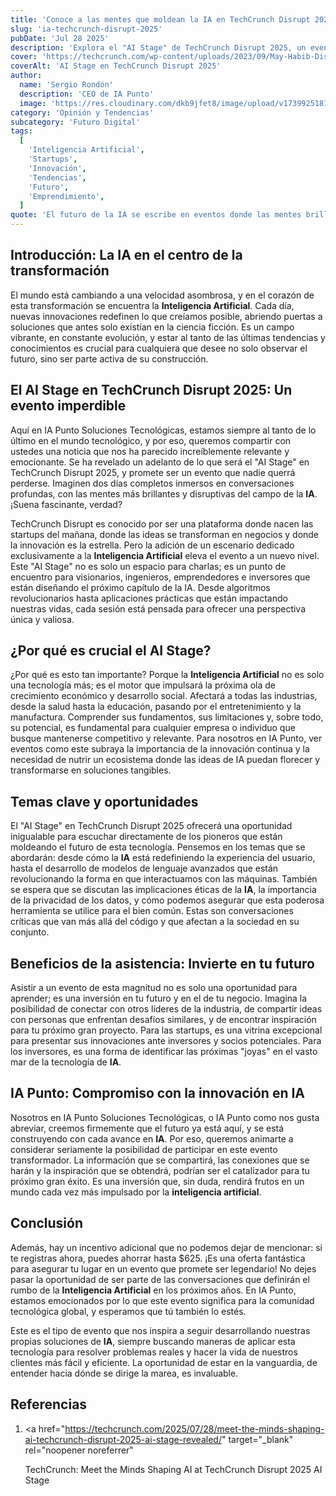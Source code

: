 ```yaml
---
title: 'Conoce a las mentes que moldean la IA en TechCrunch Disrupt 2025'
slug: 'ia-techcrunch-disrupt-2025'
pubDate: 'Jul 28 2025'
description: 'Explora el "AI Stage" de TechCrunch Disrupt 2025, un evento crucial donde los líderes de la IA compartirán las innovaciones y el futuro de esta tecnología transformadora.'
cover: 'https://techcrunch.com/wp-content/uploads/2023/09/May-Habib-Disrupt-2023.jpg'
coverAlt: 'AI Stage en TechCrunch Disrupt 2025'
author:
  name: 'Sergio Rondón'
  description: 'CEO de IA Punto'
  image: 'https://res.cloudinary.com/dkb9jfet8/image/upload/v1739925181/sergio_gdcaeh.png'
category: 'Opinión y Tendencias'
subcategory: 'Futuro Digital'
tags:
  [
    'Inteligencia Artificial',
    'Startups',
    'Innovación',
    'Tendencias',
    'Futuro',
    'Emprendimiento',
  ]
quote: 'El futuro de la IA se escribe en eventos donde las mentes brillantes se encuentran.'
---
```


<h2 id="introduccion-la-ia-en-el-centro-de-la-transformacion">
  Introducción: La IA en el centro de la transformación
</h2>

El mundo está cambiando a una velocidad asombrosa, y en el corazón de esta transformación se encuentra la **Inteligencia Artificial**. Cada día, nuevas innovaciones redefinen lo que creíamos posible, abriendo puertas a soluciones que antes solo existían en la ciencia ficción. Es un campo vibrante, en constante evolución, y estar al tanto de las últimas tendencias y conocimientos es crucial para cualquiera que desee no solo observar el futuro, sino ser parte activa de su construcción.

<h2 id="el-ai-stage-en-techcrunch-disrupt-2025-un-evento-imperdible">
  El AI Stage en TechCrunch Disrupt 2025: Un evento imperdible
</h2>

Aquí en IA Punto Soluciones Tecnológicas, estamos siempre al tanto de lo último en el mundo tecnológico, y por eso, queremos compartir con ustedes una noticia que nos ha parecido increíblemente relevante y emocionante. Se ha revelado un adelanto de lo que será el "AI Stage" en TechCrunch Disrupt 2025, y promete ser un evento que nadie querrá perderse. Imaginen dos días completos inmersos en conversaciones profundas, con las mentes más brillantes y disruptivas del campo de la **IA**. ¡Suena fascinante, verdad?

TechCrunch Disrupt es conocido por ser una plataforma donde nacen las startups del mañana, donde las ideas se transforman en negocios y donde la innovación es la estrella. Pero la adición de un escenario dedicado exclusivamente a la **Inteligencia Artificial** eleva el evento a un nuevo nivel. Este "AI Stage" no es solo un espacio para charlas; es un punto de encuentro para visionarios, ingenieros, emprendedores e inversores que están diseñando el próximo capítulo de la IA. Desde algoritmos revolucionarios hasta aplicaciones prácticas que están impactando nuestras vidas, cada sesión está pensada para ofrecer una perspectiva única y valiosa.

<h2 id="por-que-es-crucial-el-ai-stage">¿Por qué es crucial el AI Stage?</h2>

¿Por qué es esto tan importante? Porque la **Inteligencia Artificial** no es solo una tecnología más; es el motor que impulsará la próxima ola de crecimiento económico y desarrollo social. Afectará a todas las industrias, desde la salud hasta la educación, pasando por el entretenimiento y la manufactura. Comprender sus fundamentos, sus limitaciones y, sobre todo, su potencial, es fundamental para cualquier empresa o individuo que busque mantenerse competitivo y relevante. Para nosotros en IA Punto, ver eventos como este subraya la importancia de la innovación continua y la necesidad de nutrir un ecosistema donde las ideas de IA puedan florecer y transformarse en soluciones tangibles.

<h2 id="temas-clave-y-oportunidades">Temas clave y oportunidades</h2>

El "AI Stage" en TechCrunch Disrupt 2025 ofrecerá una oportunidad inigualable para escuchar directamente de los pioneros que están moldeando el futuro de esta tecnología. Pensemos en los temas que se abordarán: desde cómo la **IA** está redefiniendo la experiencia del usuario, hasta el desarrollo de modelos de lenguaje avanzados que están revolucionando la forma en que interactuamos con las máquinas. También se espera que se discutan las implicaciones éticas de la **IA**, la importancia de la privacidad de los datos, y cómo podemos asegurar que esta poderosa herramienta se utilice para el bien común. Estas son conversaciones críticas que van más allá del código y que afectan a la sociedad en su conjunto.

<h2 id="beneficios-de-la-asistencia-invierte-en-tu-futuro">
  Beneficios de la asistencia: Invierte en tu futuro
</h2>

Asistir a un evento de esta magnitud no es solo una oportunidad para aprender; es una inversión en tu futuro y en el de tu negocio. Imagina la posibilidad de conectar con otros líderes de la industria, de compartir ideas con personas que enfrentan desafíos similares, y de encontrar inspiración para tu próximo gran proyecto. Para las startups, es una vitrina excepcional para presentar sus innovaciones ante inversores y socios potenciales. Para los inversores, es una forma de identificar las próximas "joyas" en el vasto mar de la tecnología de **IA**.

<h2 id="ia-punto-compromiso-con-la-innovacion-en-ia">
  IA Punto: Compromiso con la innovación en IA
</h2>

Nosotros en IA Punto Soluciones Tecnológicas, o IA Punto como nos gusta abreviar, creemos firmemente que el futuro ya está aquí, y se está construyendo con cada avance en **IA**. Por eso, queremos animarte a considerar seriamente la posibilidad de participar en este evento transformador. La información que se compartirá, las conexiones que se harán y la inspiración que se obtendrá, podrían ser el catalizador para tu próximo gran éxito. Es una inversión que, sin duda, rendirá frutos en un mundo cada vez más impulsado por la **inteligencia artificial**.

<h2 id="conclusion">Conclusión</h2>

Además, hay un incentivo adicional que no podemos dejar de mencionar: si te registras ahora, puedes ahorrar hasta $625. ¡Es una oferta fantástica para asegurar tu lugar en un evento que promete ser legendario! No dejes pasar la oportunidad de ser parte de las conversaciones que definirán el rumbo de la **Inteligencia Artificial** en los próximos años. En IA Punto, estamos emocionados por lo que este evento significa para la comunidad tecnológica global, y esperamos que tú también lo estés.

Este es el tipo de evento que nos inspira a seguir desarrollando nuestras propias soluciones de **IA**, siempre buscando maneras de aplicar esta tecnología para resolver problemas reales y hacer la vida de nuestros clientes más fácil y eficiente. La oportunidad de estar en la vanguardia, de entender hacia dónde se dirige la marea, es invaluable.

<h2 id="referencias">Referencias</h2>

1. <a
     href="https://techcrunch.com/2025/07/28/meet-the-minds-shaping-ai-techcrunch-disrupt-2025-ai-stage-revealed/"
     target="_blank"
     rel="noopener noreferrer"
   >
     TechCrunch: Meet the Minds Shaping AI at TechCrunch Disrupt 2025 AI Stage
   </a>
